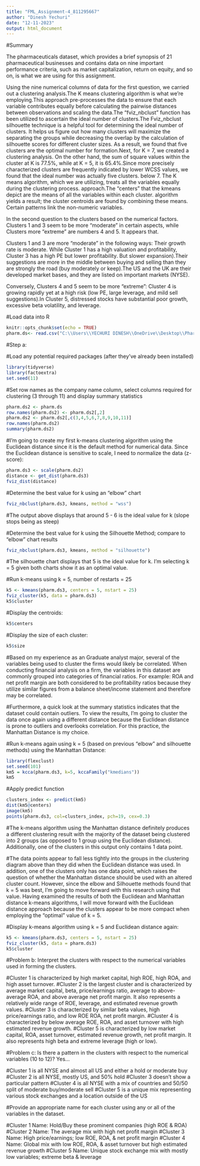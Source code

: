 ---
title: "FML_Assignment-4_811295667"
author: "Dinesh Yechuri"
date: "12-11-2023"
output: html_document
---
#Summary

The pharmaceuticals dataset, which provides a brief synopsis of 21 pharmaceutical businesses and contains data on nine important performance criteria, such as market capitalization, return on equity, and so on, is what we are using for this assignment.

Using the nine numerical columns of data for the first question, we carried out a clustering analysis.The K means clustering algorithm is what we're employing.This approach pre-processes the data to ensure that each variable contributes equally before calculating the pairwise distances between observations and scaling the data.The "fviz_nbclust" function has been utilized to ascertain the ideal number of clusters.The Fviz_nbclust silhouette technique is a helpful tool for determining the ideal number of clusters. It helps us figure out how many clusters will maximize the separating the groups while decreasing the overlap by the calculation of silhouette scores for different cluster sizes. As a result, we found that five clusters are the optimal number for formation.Next, for K = 7, we created a clustering analysis. On the other hand, the sum of square values within the cluster at K is 77.5%, while at K = 5, it is 65.4%.Since more precisely characterized clusters are frequently indicated by lower WCSS values, we found that the ideal number was actually five clusters. below 7. The K means algorithm, which we are utilizing, treats all the variables equally during the clustering process. approach.The "centers" that the kmeans depict are the means of all the variables within each cluster. algorithm yields a result; the cluster centroids are found by combining these means.
Certain patterns link the non-numeric variables.

In the second question to the clusters based on the numerical factors. Clusters 1 and 3 seem to be more "moderate" in certain aspects, while Clusters more "extreme" are numbers 4 and 5. It appears that.

Clusters 1 and 3 are more "moderate" in the following ways: Their growth rate is moderate.
While Cluster 1 has a high valuation and profitability, Cluster 3 has a high PE but lower profitability. But slower expansion).Their suggestions are more in the middle between buying and selling than they are strongly the road (buy moderately or keep).The US and the UK are their developed market bases, and they are listed on important markets (NYSE).

Conversely, Clusters 4 and 5 seem to be more "extreme": Cluster 4 is growing rapidly yet at a high
risk (low PE, large leverage, and mild sell suggestions).In Cluster 5, distressed stocks have substantial poor growth, excessive beta volatility, and leverage.


#Load data into R

```{r setup, include=TRUE}
knitr::opts_chunk$set(echo = TRUE)
pharm.ds<- read.csv("C:\\Users\\YECHURI DINESH\\OneDrive\\Desktop\\Pharmaceuticals.csv")
```

#Step a:

#Load any potential required packages (after they've already been installed)

```{r}
library(tidyverse)
library(factoextra)
set.seed(11)
```

#Set row names as the company name column, select columns required for clustering (3 through 11) and display summary statistics

```{r}
pharm.ds2 <- pharm.ds
row.names(pharm.ds2) <- pharm.ds2[,2]
pharm.ds2 <- pharm.ds2[,c(3,4,5,6,7,8,9,10,11)]
row.names(pharm.ds2)
summary(pharm.ds2)
```
#I'm going to create my first k-means clustering algorithm using the Euclidean distance since it is the default method for numerical data. Since the Euclidean distance is sensitive to scale, I need to normalize the data (z-score):

```{r}
pharm.ds3 <- scale(pharm.ds2)
distance <- get_dist(pharm.ds3)
fviz_dist(distance)
```

#Determine the best value for k using an "elbow" chart

```{r}
fviz_nbclust(pharm.ds3, kmeans, method = "wss")
```

#The output above displays that around 5 - 6 is the ideal value for k (slope stops being as steep)

#Determine the best value for k using the Silhouette Method; compare to "elbow" chart results

```{r}
fviz_nbclust(pharm.ds3, kmeans, method = "silhouette")
```
#The silhouette chart displays that 5 is the ideal value for k. I'm selecting k = 5 given both charts show it as an optimal value.

#Run k-means using k = 5, number of restarts = 25

```{r}
k5 <- kmeans(pharm.ds3, centers = 5, nstart = 25) 
fviz_cluster(k5, data = pharm.ds3)
k5$cluster
```

#Display the centroids:

```{r}
k5$centers
```

#Display the size of each cluster:

```{r}
k5$size
```
#Based on my experience as an Graduate analyst major, several of the variables being used to cluster the firms would likely be correlated. When conducting financial analysis on a firm, the variables in this dataset are commonly grouped into categories of financial ratios. For example: ROA and net profit margin are both considered to be profitability ratios because they utilize similar figures from a balance sheet/income statement and therefore may be correlated.

#Furthermore, a quick look at the summary statistics indicates that the dataset could contain outliers. To view the results, I'm going to cluster the data once again using a different distance because the Euclidean distance is prone to outliers and overlooks correlation. For this practice, the Manhattan Distance is my choice.

#Run k-means again using k = 5 (based on previous "elbow" and silhouette methods) using the Manhattan Distance:

```{r}
library(flexclust)
set.seed(101)
km5 = kcca(pharm.ds3, k=5, kccaFamily("kmedians"))
km5
```
#Apply predict function

```{r}
clusters_index <- predict(km5)
dist(km5@centers)
image(km5)
points(pharm.ds3, col=clusters_index, pch=19, cex=0.3)


```
#The k-means algorithm using the Manhattan distance definitely produces a different clustering result with the majority of the dataset being clustered into 2 groups (as opposed to 1 group using the Euclidean distance). Additionally, one of the clusters in this output only contains 1 data point.

#The data points appear to fall less tightly into the groups in the clustering diagram above than they did when the Euclidean distance was used. In addition, one of the clusters only has one data point, which raises the question of whether the Manhattan distance should be used with an altered cluster count. However, since the elbow and Silhouette methods found that k = 5 was best, I'm going to move forward with this research using that value. Having examined the results of both the Euclidean and Manhattan distance k-means algorithms, I will move forward with the Euclidean distance approach because the clusters appear to be more compact when employing the "optimal" value of k = 5.

#Display k-means algorithm using k = 5 and Euclidean distance again:

```{r}
k5 <- kmeans(pharm.ds3, centers = 5, nstart = 25) 
fviz_cluster(k5, data = pharm.ds3)
k5$cluster
```


#Problem b: Interpret the clusters with respect to the numerical variables used in forming the clusters.

#Cluster 1 is characterized by high market capital, high ROE, high ROA, and high asset turnover.
#Cluster 2 is the largest cluster and is characterized by average market capital, beta, price/earnings ratio, average to above-average ROA, and above average net profit margin. It also represents a relatively wide range of ROE, leverage, and estimated revenue growth values.
#Cluster 3 is characterized by similar beta values, high price/earnings ratio, and low ROE ROA, net profit margin.
#Cluster 4 is characterized by below average ROE, ROA, and asset turnover with high estimated revenue growth.
#Cluster 5 is characterized by low market capital, ROA, asset turnover, estimated revenue growth, net profit margin. It also represents high beta and extreme leverage (high or low).


#Problem c: Is there a pattern in the clusters with respect to the numerical variables (10 to 12)? Yes...

#Cluster 1 is all NYSE and almost all US and either a hold or moderate buy
#Cluster 2 is all NYSE, mostly US, and 50% hold
#Cluster 3 doesn't show a particular pattern
#Cluster 4 is all NYSE with a mix of countries and 50/50 split of moderate buy/moderate sell
#Cluster 5 is a unique mix representing various stock exchanges and a location outside of the US

#Provide an appropriate name for each cluster using any or all of the variables in the dataset.

#Cluster 1 Name: Hold/Buy these prominent companies (high ROE & ROA)
#Cluster 2 Name: The average mix with high net profit margin
#Cluster 3 Name: High price/earnings; low ROE, ROA, & net profit margin
#Cluster 4 Name: Global mix with low ROE, ROA, & asset turnover but high estimated revenue growth
#Cluster 5 Name: Unique stock exchange mix with mostly low variables; extreme beta & leverage
